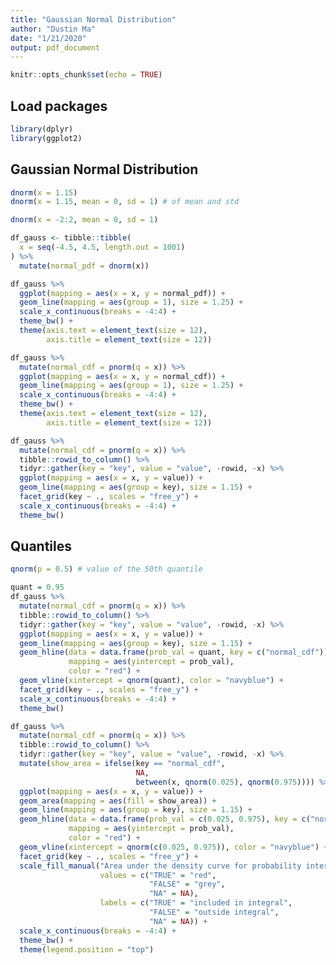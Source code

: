 ```yaml
---
title: "Gaussian Normal Distribution"
author: "Dustin Ma"
date: "1/21/2020"
output: pdf_document
---
```


```r
knitr::opts_chunk$set(echo = TRUE)
```

## Load packages
```r
library(dplyr)
library(ggplot2)
```

## Gaussian Normal Distribution
``` r
dnorm(x = 1.15)
dnorm(x = 1.15, mean = 0, sd = 1) # of mean and std
```

``` r
dnorm(x = -2:2, mean = 0, sd = 1)
```

``` r
df_gauss <- tibble::tibble(
  x = seq(-4.5, 4.5, length.out = 1001)
) %>% 
  mutate(normal_pdf = dnorm(x))
```


```r
df_gauss %>% 
  ggplot(mapping = aes(x = x, y = normal_pdf)) +
  geom_line(mapping = aes(group = 1), size = 1.25) +
  scale_x_continuous(breaks = -4:4) +
  theme_bw() +
  theme(axis.text = element_text(size = 12),
        axis.title = element_text(size = 12))
```

```r
df_gauss %>% 
  mutate(normal_cdf = pnorm(q = x)) %>% 
  ggplot(mapping = aes(x = x, y = normal_cdf)) +
  geom_line(mapping = aes(group = 1), size = 1.25) +
  scale_x_continuous(breaks = -4:4) +
  theme_bw() +
  theme(axis.text = element_text(size = 12),
        axis.title = element_text(size = 12))
```

```r
df_gauss %>% 
  mutate(normal_cdf = pnorm(q = x)) %>% 
  tibble::rowid_to_column() %>% 
  tidyr::gather(key = "key", value = "value", -rowid, -x) %>% 
  ggplot(mapping = aes(x = x, y = value)) +
  geom_line(mapping = aes(group = key), size = 1.15) +
  facet_grid(key ~ ., scales = "free_y") +
  scale_x_continuous(breaks = -4:4) +
  theme_bw()
```


## Quantiles
```r
qnorm(p = 0.5) # value of the 50th quantile
```

```r
quant = 0.95
df_gauss %>% 
  mutate(normal_cdf = pnorm(q = x)) %>% 
  tibble::rowid_to_column() %>% 
  tidyr::gather(key = "key", value = "value", -rowid, -x) %>% 
  ggplot(mapping = aes(x = x, y = value)) +
  geom_line(mapping = aes(group = key), size = 1.15) +
  geom_hline(data = data.frame(prob_val = quant, key = c("normal_cdf")),
             mapping = aes(yintercept = prob_val),
             color = "red") +
  geom_vline(xintercept = qnorm(quant), color = "navyblue") +
  facet_grid(key ~ ., scales = "free_y") +
  scale_x_continuous(breaks = -4:4) +
  theme_bw()
```

```r
df_gauss %>% 
  mutate(normal_cdf = pnorm(q = x)) %>% 
  tibble::rowid_to_column() %>% 
  tidyr::gather(key = "key", value = "value", -rowid, -x) %>% 
  mutate(show_area = ifelse(key == "normal_cdf", 
                            NA,
                            between(x, qnorm(0.025), qnorm(0.975)))) %>% 
  ggplot(mapping = aes(x = x, y = value)) +
  geom_area(mapping = aes(fill = show_area)) +
  geom_line(mapping = aes(group = key), size = 1.15) +
  geom_hline(data = data.frame(prob_val = c(0.025, 0.975), key = c("normal_cdf")),
             mapping = aes(yintercept = prob_val),
             color = "red") +
  geom_vline(xintercept = qnorm(c(0.025, 0.975)), color = "navyblue") +
  facet_grid(key ~ ., scales = "free_y") +
  scale_fill_manual("Area under the density curve for probability interval",
                    values = c("TRUE" = "red",
                               "FALSE" = "grey",
                               "NA" = NA),
                    labels = c("TRUE" = "included in integral",
                               "FALSE" = "outside integral",
                               "NA" = NA)) +
  scale_x_continuous(breaks = -4:4) +
  theme_bw() +
  theme(legend.position = "top")
```
